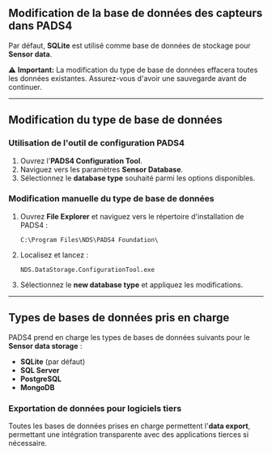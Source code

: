 ## **Modification de la base de données des capteurs dans PADS4**

Par défaut, **SQLite** est utilisé comme base de données de stockage pour **Sensor data**.

⚠ **Important:** La modification du type de base de données effacera toutes les données existantes. Assurez-vous d'avoir une sauvegarde avant de continuer.

***

## **Modification du type de base de données**

### **Utilisation de l'outil de configuration PADS4**

1. Ouvrez l'**PADS4 Configuration Tool**.
2. Naviguez vers les paramètres **Sensor Database**.
3. Sélectionnez le **database type** souhaité parmi les options disponibles.

### **Modification manuelle du type de base de données**

1. Ouvrez **File Explorer** et naviguez vers le répertoire d'installation de PADS4 :
   ```
   C:\Program Files\NDS\PADS4 Foundation\  
   ```
2. Localisez et lancez :
   ```
   NDS.DataStorage.ConfigurationTool.exe  
   ```
3. Sélectionnez le **new database type** et appliquez les modifications.

***

## **Types de bases de données pris en charge**

PADS4 prend en charge les types de bases de données suivants pour le **Sensor data storage** :

* **SQLite** (par défaut)
* **SQL Server**
* **PostgreSQL**
* **MongoDB**

### **Exportation de données pour logiciels tiers**

Toutes les bases de données prises en charge permettent l'**data export**, permettant une intégration transparente avec des applications tierces si nécessaire.
